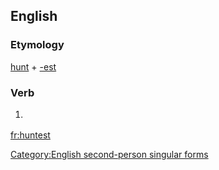 ==English==

===Etymology===
[[hunt]] + [[-est]]

===Verb===
{{en-verb form}}

# {{context|archaic|lang=en}} {{form of|Second-person singular simple present form|hunt|lang=en}}

[[Category:English second-person singular forms]]

[[fr:huntest]]